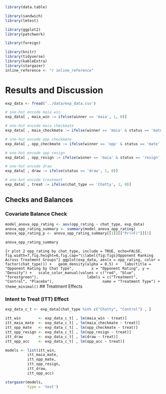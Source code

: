 ```r
library(data.table)

library(sandwich)
library(lmtest)

library(ggplot2)
library(patchwork)

library(foreign)

library(knitr)
library(tidyverse)
library(kableExtra)
library(stargazer)
inline_reference <- "r inline_reference"
```

# Results and Discussion

```r
exp_data <- fread('../data/exp_data.csv')
```

```r
# one-hot encode maia win
exp_data[ , maia_win := ifelse(winner == 'maia', 1, 0)]

# one-hot encode maia checkmate
exp_data[ , maia_checkmate := ifelse(winner == 'maia' & status == 'mate', 1, 0)]

# one-hot encode opp checkmate
exp_data[ , opp_checkmate := ifelse(winner == 'opp' & status == 'mate', 1, 0)]

# one-hot encode opp resign
exp_data[ , opp_resign := ifelse(winner == 'maia' & status == 'resign', 1, 0)]

# one-hot encode draw
exp_data[ , draw := ifelse(status == 'draw', 1, 0)]

# one-hot encode treatment
exp_data[ , treat := ifelse(chat_type == 'Chatty', 1, 0)]

```


## Checks and Balances

### Covariate Balance Check

```r
model_anova_opp_rating <- aov(opp_rating ~ chat_type, exp_data)
anova_opp_rating_summary <- summary(model_anova_opp_rating)
anova_opp_rating_p <- anova_opp_rating_summary[[1]][["Pr(>F)"]][1]
```


```r
anova_opp_rating_summary
```



```{r plot 2 opp_rating by chat_type, include = TRUE, echo=FALSE, fig.width=7,fig.height=6,fig.cap="\\label{fig:figs}Opponent Ranking Across Treatment Groups"}
ggplot(exp_data, aes(x = opp_rating, color = factor(chat_type))) +
  geom_density(alpha = 0.5) +
  labs(title = "Opponent Rating by Chat Type",
       x = "Opponent Rating", y = "Density") +
  scale_color_manual(values = c("red", "blue", "forestgreen"),
                     labels = c("Treatment", "Control", "Placebo"),
                     name = "Treatment Type") +
  theme_minimal()
```
## Treatment Effects

### Intent to Treat (ITT) Effect

```r
exp_data_c_t <- exp_data[chat_type %in% c("Chatty", "Control") , ]

itt_win        <- exp_data_c_t[ , lm(maia_win ~ treat)]
itt_maia_mate  <- exp_data_c_t[ , lm(maia_checkmate ~ treat)]
itt_opp_mate   <- exp_data_c_t[ , lm(opp_checkmate ~ treat)]
itt_opp_resign <- exp_data_c_t[ , lm(opp_resign ~ treat)]
itt_draw       <- exp_data_c_t[ , lm(draw ~ treat)]
itt_opp_acc    <- exp_data_c_t[ , lm(opp_acc ~ treat)]

```

```r
models <- list(itt_win,
          itt_maia_mate,
          itt_opp_mate,
          itt_opp_resign,
          itt_draw,
          itt_opp_acc)

stargazer(models,
          type = 'text')
```


